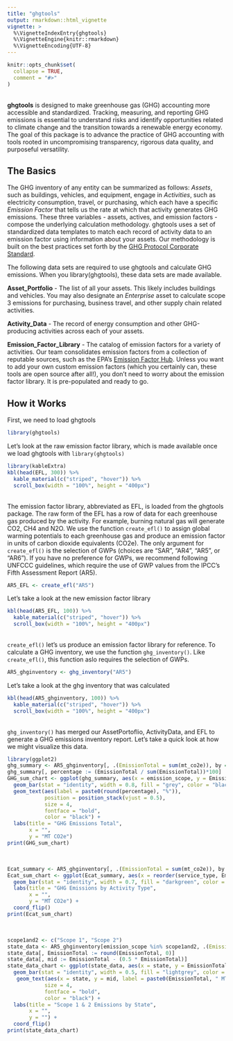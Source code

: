 ```yaml
---
title: "ghgtools"
output: rmarkdown::html_vignette
vignette: >
  %\VignetteIndexEntry{ghgtools}
  %\VignetteEngine{knitr::rmarkdown}
  %\VignetteEncoding{UTF-8}
---
```


```r
knitr::opts_chunk$set(
  collapse = TRUE,
  comment = "#>"
)
```

<br>
**ghgtools** is designed to make greenhouse gas (GHG) accounting more accessible and standardized. Tracking, measuring, and reporting GHG emissions is essential to understand risks and identify opportunities related to climate change and the transition towards a renewable energy economy. The goal of this package is to advance the practice of GHG accounting with tools rooted in uncompromising transparency, rigorous data quality, and purposeful versatility. 

## The Basics

The GHG inventory of any entity can be summarized as follows: _Assets_, such as buildings, vehicles, and equipment, engage in _Activities_, such as electricity consumption, travel, or purchasing, which each have a specific _Emission Factor_ that tells us the rate at which that activity generates GHG emissions. These three variables - assets, actives, and emission factors - compose the underlying calculation methodology. ghgtools uses a set of standardized data templates to match each record of activity data to an emission factor using information about your assets. Our methodology is built on the best practices set forth by the [GHG Protocol Corporate Standard](https://ghgprotocol.org/corporate-standard).

The following data sets are required to use ghgtools and calculate GHG emissions. When you library(ghgtools), these data sets are made available.

**Asset_Portfolio** - The list of all your assets. This likely includes buildings and vehicles. You may also designate an _Enterprise_ asset to calculate scope 3 emissions for purchasing, business travel, and other supply chain related activities. 

**Activity_Data** - The record of energy consumption and other GHG-producing activities across each of your assets. 

**Emission_Factor_Library** - The catalog of emission factors for a variety of activities. Our team consolidates emission factors from a collection of reputable sources, such as the EPA's [Emission Factor Hub](https://www.epa.gov/climateleadership/ghg-emission-factors-hub). Unless you want to add your own custom emission factors (which you certainly can, these tools are open source after all!), you don't need to worry about the emission factor library. It is pre-populated and ready to go. 

## How it Works

First, we need to load ghgtools

```r
library(ghgtools)
```

Let's look at the raw emission factor library, which is made available once we load ghgtools with `library(ghgtools)`
<br>

```r
library(kableExtra)
kbl(head(EFL, 300)) %>%
  kable_material(c("striped", "hover")) %>%
  scroll_box(width = "100%", height = "400px")
```

<br>
The emission factor library, abbreviated as EFL, is loaded from the ghgtools package. The raw form of the EFL has a row of data for each greenhouse gas produced by the activity. For example, burning natural gas will generate CO2, CH4 and N2O. We use the function `create_efl()` to assign global warming potentials to each greenhouse gas and produce an emission factor in units of carbon dioxide equivalents (CO2e). The only argument for `create_efl()` is the selection of GWPs (choices are "SAR", "AR4", "AR5", or "AR6"). If you have no preference for GWPs, we recommend following UNFCCC guidelines, which require the use of GWP values from the IPCC's Fifth Assessment Report (AR5).

```r
AR5_EFL <- create_efl("AR5")
```

Let's take a look at the new emission factor library
<br>

```r
kbl(head(AR5_EFL, 100)) %>%
  kable_material(c("striped", "hover")) %>%
  scroll_box(width = "100%", height = "400px")
```

<br>
`create_efl()` let's us produce an emission factor library for reference. To calculate a GHG inventory, we use the function `ghg_inventory()`. Like `create_efl()`, this function aslo requires the selection of GWPs. 

```r
AR5_ghginventory <- ghg_inventory("AR5")
```

Let's take a look at the ghg inventory that was calculated
<br>

```r
kbl(head(AR5_ghginventory, 100)) %>%
  kable_material(c("striped", "hover")) %>%
  scroll_box(width = "100%", height = "400px")
```

<br>
`ghg_inventory()` has merged our AssetPortoflio, ActivityData, and EFL to generate a GHG emissions inventory report. Let's take a quick look at how we might visualize this data. 
<br>

```r
library(ggplot2)
ghg_summary <- AR5_ghginventory[, .(EmissionTotal = sum(mt_co2e)), by = emission_scope]
ghg_summary[, percentage := (EmissionTotal / sum(EmissionTotal))*100]
GHG_sum_chart <- ggplot(ghg_summary, aes(x = emission_scope, y = EmissionTotal)) +
  geom_bar(stat = "identity", width = 0.8, fill = "grey", color = "black") +
  geom_text(aes(label = paste0(round(percentage), "%")),
            position = position_stack(vjust = 0.5),
            size = 4,
            fontface = "bold",
            color = "black") +
  labs(title = "GHG Emissions Total",
       x = "",
       y = "MT CO2e")
print(GHG_sum_chart)
```

<br>

```r
Ecat_summary <- AR5_ghginventory[, .(EmissionTotal = sum(mt_co2e)), by = service_type]
Ecat_sum_chart <- ggplot(Ecat_summary, aes(x = reorder(service_type, EmissionTotal), y = EmissionTotal)) +
  geom_bar(stat = "identity", width = 0.7, fill = "darkgreen", color = "black") +
  labs(title = "GHG Emissions by Activity Type",
       x = "",
       y = "MT CO2e") +
  coord_flip()
print(Ecat_sum_chart)
```

<br>

```r
scope1and2 <- c("Scope 1", "Scope 2")
state_data <- AR5_ghginventory[emission_scope %in% scope1and2, .(EmissionTotal = sum(mt_co2e)), by = state]
state_data[, EmissionTotal := round(EmissionTotal, 0)]
state_data[, mid := EmissionTotal - (0.5 * EmissionTotal)]
state_data_chart <- ggplot(state_data, aes(x = state, y = EmissionTotal)) +
  geom_bar(stat = "identity", width = 0.5, fill = "lightgrey", color = "black") +
   geom_text(aes(x = state, y = mid, label = paste0(EmissionTotal, " MT CO2e")), 
            size = 4,
            fontface = "bold", 
            color = "black") +
  labs(title = "Scope 1 & 2 Emissions by State",
       x = "",
       y = "") +
  coord_flip()
print(state_data_chart)
```

